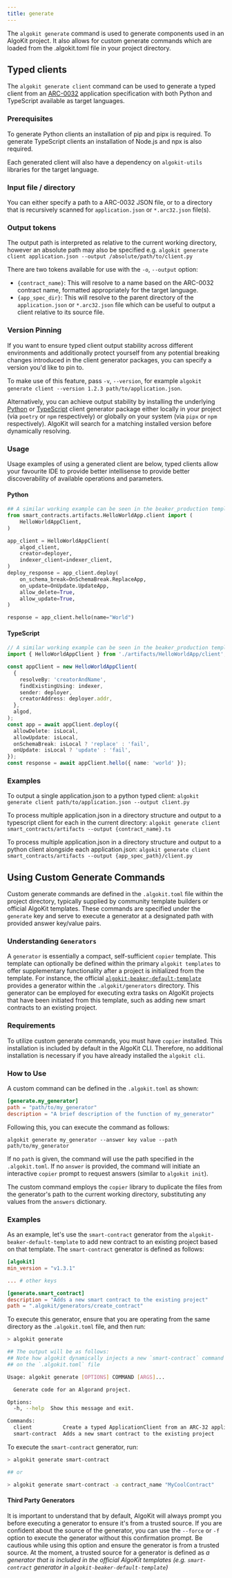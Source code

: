 ```yaml
---
title: generate
---
```


The `algokit generate` command is used to generate components used in an AlgoKit project. It also allows for custom generate commands which are loaded from the .algokit.toml file in your project directory.

## Typed clients

The `algokit generate client` command can be used to generate a typed client from an [ARC-0032](https://arc.algorand.foundation/ARCs/arc-0032) application specification with both Python and TypeScript available as target languages.

### Prerequisites

To generate Python clients an installation of pip and pipx is required.
To generate TypeScript clients an installation of Node.js and npx is also required.

Each generated client will also have a dependency on `algokit-utils` libraries for the target language.

### Input file / directory

You can either specify a path to a ARC-0032 JSON file, or to a directory that is recursively scanned for `application.json` or `*.arc32.json` file(s).

### Output tokens

The output path is interpreted as relative to the current working directory, however an absolute path may also be specified e.g.
`algokit generate client application.json --output /absolute/path/to/client.py`

There are two tokens available for use with the `-o`, `--output` option:

- `{contract_name}`: This will resolve to a name based on the ARC-0032 contract name, formatted appropriately for the target language.
- `{app_spec_dir}`: This will resolve to the parent directory of the `application.json` or `*.arc32.json` file which can be useful to output a client relative to its source file.

### Version Pinning

If you want to ensure typed client output stability across different environments and additionally protect yourself from any potential breaking changes introduced in the client generator packages, you can specify a version you'd like to pin to.

To make use of this feature, pass `-v`, `--version`, for example `algokit generate client --version 1.2.3 path/to/application.json`.

Alternatively, you can achieve output stability by installing the underlying [Python](https://github.com/algorandfoundation/algokit-client-generator-py) or [TypeScript](https://github.com/algorandfoundation/algokit-client-generator-ts) client generator package either locally in your project (via `poetry` or `npm` respectively) or globally on your system (via `pipx` or `npm` respectively). AlgoKit will search for a matching installed version before dynamically resolving.

### Usage

Usage examples of using a generated client are below, typed clients allow your favourite IDE to provide better intellisense to provide better discoverability
of available operations and parameters.

#### Python

```python
## A similar working example can be seen in the beaker_production template, when using Python deployment
from smart_contracts.artifacts.HelloWorldApp.client import (
    HelloWorldAppClient,
)

app_client = HelloWorldAppClient(
    algod_client,
    creator=deployer,
    indexer_client=indexer_client,
)
deploy_response = app_client.deploy(
    on_schema_break=OnSchemaBreak.ReplaceApp,
    on_update=OnUpdate.UpdateApp,
    allow_delete=True,
    allow_update=True,
)

response = app_client.hello(name="World")
```

#### TypeScript

```typescript
// A similar working example can be seen in the beaker_production template, when using TypeScript deployment
import { HelloWorldAppClient } from './artifacts/HelloWorldApp/client';

const appClient = new HelloWorldAppClient(
  {
    resolveBy: 'creatorAndName',
    findExistingUsing: indexer,
    sender: deployer,
    creatorAddress: deployer.addr,
  },
  algod,
);
const app = await appClient.deploy({
  allowDelete: isLocal,
  allowUpdate: isLocal,
  onSchemaBreak: isLocal ? 'replace' : 'fail',
  onUpdate: isLocal ? 'update' : 'fail',
});
const response = await appClient.hello({ name: 'world' });
```

### Examples

To output a single application.json to a python typed client:
`algokit generate client path/to/application.json --output client.py`

To process multiple application.json in a directory structure and output to a typescript client for each in the current directory:
`algokit generate client smart_contracts/artifacts --output {contract_name}.ts`

To process multiple application.json in a directory structure and output to a python client alongside each application.json:
`algokit generate client smart_contracts/artifacts --output {app_spec_path}/client.py`

## Using Custom Generate Commands

Custom generate commands are defined in the `.algokit.toml` file within the project directory, typically supplied by community template builders or official AlgoKit templates. These commands are specified under the `generate` key and serve to execute a generator at a designated path with provided answer key/value pairs.

### Understanding `Generators`

A `generator` is essentially a compact, self-sufficient `copier` template. This template can optionally be defined within the primary `algokit templates` to offer supplementary functionality after a project is initialized from the template. For instance, the official [`algokit-beaker-default-template`](https://github.com/algorandfoundation/algokit-beaker-default-template/tree/main/template_content) provides a generator within the `.algokit/generators` directory. This generator can be employed for executing extra tasks on AlgoKit projects that have been initiated from this template, such as adding new smart contracts to an existing project.

### Requirements

To utilize custom generate commands, you must have `copier` installed. This installation is included by default in the AlgoKit CLI. Therefore, no additional installation is necessary if you have already installed the `algokit cli`.

### How to Use

A custom command can be defined in the `.algokit.toml` as shown:

```toml
[generate.my_generator]
path = "path/to/my_generator"
description = "A brief description of the function of my_generator"
```

Following this, you can execute the command as follows:

`algokit generate my_generator --answer key value --path path/to/my_generator`

If no `path` is given, the command will use the path specified in the `.algokit.toml`. If no `answer` is provided, the command will initiate an interactive `copier` prompt to request answers (similar to `algokit init`).

The custom command employs the `copier` library to duplicate the files from the generator's path to the current working directory, substituting any values from the `answers` dictionary.

### Examples

As an example, let's use the `smart-contract` generator from the `algokit-beaker-default-template` to add new contract to an existing project based on that template. The `smart-contract` generator is defined as follows:

```toml
[algokit]
min_version = "v1.3.1"

... # other keys

[generate.smart_contract]
description = "Adds a new smart contract to the existing project"
path = ".algokit/generators/create_contract"
```

To execute this generator, ensure that you are operating from the same directory as the `.algokit.toml` file, and then run:

```bash
> algokit generate

## The output will be as follows:
## Note how algokit dynamically injects a new `smart-contract` command based
## on the `.algokit.toml` file

Usage: algokit generate [OPTIONS] COMMAND [ARGS]...

  Generate code for an Algorand project.

Options:
  -h, --help  Show this message and exit.

Commands:
  client          Create a typed ApplicationClient from an ARC-32 application.json
  smart-contract  Adds a new smart contract to the existing project
```

To execute the `smart-contract` generator, run:

```bash
> algokit generate smart-contract

## or

> algokit generate smart-contract -a contract_name "MyCoolContract"
```

#### Third Party Generators

It is important to understand that by default, AlgoKit will always prompt you before executing a generator to ensure it's from a trusted source. If you are confident about the source of the generator, you can use the `--force` or `-f` option to execute the generator without this confirmation prompt. Be cautious while using this option and ensure the generator is from a trusted source. At the moment, a trusted source for a generator is defined as _a generator that is included in the official AlgoKit templates (e.g. `smart-contract` generator in `algokit-beaker-default-template`)_
